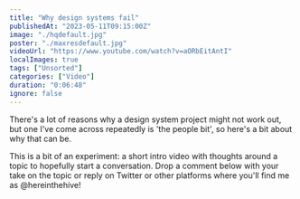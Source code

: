 ```yaml
---
title: "Why design systems fail"
publishedAt: "2023-05-11T09:15:00Z"
image: "./hqdefault.jpg"
poster: "./maxresdefault.jpg"
videoUrl: "https://www.youtube.com/watch?v=aORbEitAntI"
localImages: true
tags: ["Unsorted"]
categories: ["Video"]
duration: "0:06:48"
ignore: false
---
```


There's a lot of reasons why a design system project might not work out, but one I've come across repeatedly is 'the people bit', so here's a bit about why that can be.

This is a bit of an experiment: a short intro video with thoughts around a topic to hopefully start a conversation. Drop a comment below with your take on the topic or reply on Twitter or other platforms where you'll find me as @hereinthehive!
